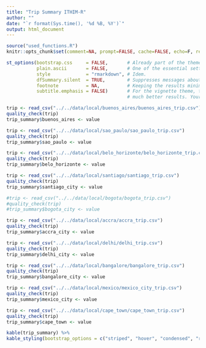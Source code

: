 ```yaml
---
title: "Trip Summary ITHIM-R"
author: ""
date: "`r format(Sys.time(), '%d %B, %Y')`"
output: html_document
---
```



```r
source("used_functions.R")
knitr::opts_chunk$set(comment=NA, prompt=FALSE, cache=FALSE, echo=F, results='asis')
```

```r

st_options(bootstrap.css     = FALSE,       # Already part of the theme so no need for it
           plain.ascii       = FALSE,       # One of the essential settings
           style             = "rmarkdown", # Idem.
           dfSummary.silent  = TRUE,        # Suppresses messages about temporary files
           footnote          = NA,          # Keeping the results minimalistic
           subtitle.emphasis = FALSE)       # For the vignette theme, this gives
                                            # much better results. Your mileage may vary

```

```r
trip <- read_csv("../../data/local/buenos_aires/buenos_aires_trip.csv")
quality_check(trip)
trip_summary$buenos_aires <- value

trip <- read_csv("../../data/local/sao_paulo/sao_paulo_trip.csv")
quality_check(trip)
trip_summary$sao_paulo <- value

trip <- read_csv("../../data/local/belo_horizonte/belo_horizonte_trip.csv")
quality_check(trip)
trip_summary$belo_horizonte <- value

trip <- read_csv("../../data/local/santiago/santiago_trip.csv")
quality_check(trip)
trip_summary$santiago_city <- value

#trip <- read_csv("../../data/local/bogota/bogota_trip.csv")
#quality_check(trip)
#trip_summary$bogota_city <- value

trip <- read_csv("../../data/local/accra/accra_trip.csv")
quality_check(trip)
trip_summary$accra_city <- value

trip <- read_csv("../../data/local/delhi/delhi_trip.csv")
quality_check(trip)
trip_summary$delhi_city <- value

trip <- read_csv("../../data/local/bangalore/bangalore_trip.csv")
quality_check(trip)
trip_summary$bangalore_city <- value

trip <- read_csv("../../data/local/mexico/mexico_city_trip.csv")
quality_check(trip)
trip_summary$mexico_city <- value

trip <- read_csv("../../data/local/cape_town/cape_town_trip.csv")
quality_check(trip)
trip_summary$cape_town <- value

```


```r
kable(trip_summary) %>%
kable_styling(bootstrap_options = c("striped", "hover", "condensed", "responsive"), font_size = 14, fixed_thead = T)
    
```
